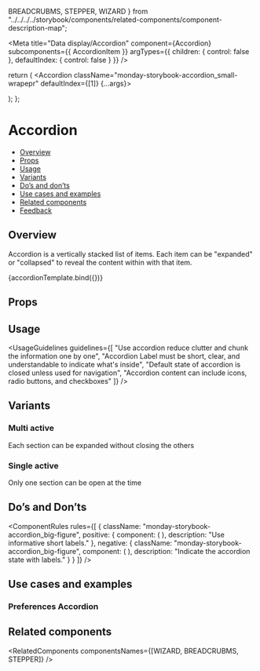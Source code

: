   BREADCRUBMS,
  STEPPER,
  WIZARD
} from "../../../../storybook/components/related-components/component-description-map";

<Meta
  title="Data display/Accordion"
  component={Accordion}
  subcomponents={{ AccordionItem }}
  argTypes={{
    children: { control: false },
    defaultIndex: { control: false }
  }}
/>

<!--- Component template -->

  return (
    <Accordion className="monday-storybook-accordion_small-wrapepr" defaultIndex={[1]} {...args}>
      <AccordionItem title="Notifications">
        <div className="monday-storybook-accordion_small-box" />
      </AccordionItem>
      <AccordionItem title="Setting">
        <div className="monday-storybook-accordion_small-box" />
      </AccordionItem>
      <AccordionItem title="Info">
        <div className="monday-storybook-accordion_small-box" />
      </AccordionItem>
      <AccordionItem title="Profile">
        <div className="monday-storybook-accordion_small-box" />
      </AccordionItem>
      <AccordionItem title="Permisions">
        <div className="monday-storybook-accordion_small-box" />
      </AccordionItem>
      <AccordionItem title="Seurity">
        <div className="monday-storybook-accordion_small-box" />
      </AccordionItem>
      <AccordionItem title="Connectivity">
        <div className="monday-storybook-accordion_small-box" />
      </AccordionItem>
      <AccordionItem title="Integration">
        <div className="monday-storybook-accordion_small-box" />
      </AccordionItem>
      <AccordionItem title="Assets">
        <div className="monday-storybook-accordion_small-box" />
      </AccordionItem>
    </Accordion>
  );
};

<!--- Component documentation -->

# Accordion

- [Overview](#overview)
- [Props](#props)
- [Usage](#usage)
- [Variants](#variants)
- [Do’s and don’ts](#dos-and-donts)
- [Use cases and examples](#use-cases-and-examples)
- [Related components](#related-components)
- [Feedback](#feedback)

## Overview

Accordion is a vertically stacked list of items. Each item can be "expanded" or "collapsed" to reveal the content within with that item.

<Canvas>
  <Story name="Overview" args={{}}>
    {accordionTemplate.bind({})}
  </Story>
</Canvas>

## Props

<ArgsTable story="Overview" />

## Usage

<UsageGuidelines
  guidelines={[
    "Use accordion reduce clutter and chunk the information one by one",
    "Accordion Label must be short, clear, and understandable to indicate what's inside",
    "Default state of accordion is closed unless used for navigation",
    "Accordion content can include icons, radio buttons, and checkboxes"
  ]}
/>

## Variants

### Multi active

Each section can be expanded without closing the others

<Canvas>
  <Story name="Multi active" play={accordionMultiActivePlaySuite}>
    <Accordion className="monday-storybook-accordion_small-wrapepr" allowMultiple defaultIndex={[1, 3]}>
      <AccordionItem title="Notifications">
        <div className="monday-storybook-accordion_small-box" />
      </AccordionItem>
      <AccordionItem title="Setting">
        <div className="monday-storybook-accordion_small-box" />
      </AccordionItem>
      <AccordionItem title="Connectivity">
        <div className="monday-storybook-accordion_small-box" />
      </AccordionItem>
      <AccordionItem title="Integration">
        <div className="monday-storybook-accordion_small-box" />
      </AccordionItem>
      <AccordionItem title="Assets">
        <div className="monday-storybook-accordion_small-box" />
      </AccordionItem>
    </Accordion>
  </Story>
</Canvas>

### Single active

Only one section can be open at the time

<Canvas>
  <Story name="Single active" play={accordionSingleActivePlaySuite}>
    <Accordion className="monday-storybook-accordion_small-wrapepr" defaultIndex={[1]}>
      <AccordionItem title="Notifications">
        <div className="monday-storybook-accordion_small-box" />
      </AccordionItem>
      <AccordionItem title="Setting">
        <div className="monday-storybook-accordion_small-box" />
      </AccordionItem>
      <AccordionItem title="Connectivity">
        <div className="monday-storybook-accordion_small-box" />
      </AccordionItem>
      <AccordionItem title="Integration">
        <div className="monday-storybook-accordion_small-box" />
      </AccordionItem>
      <AccordionItem title="Assets">
        <div className="monday-storybook-accordion_small-box" />
      </AccordionItem>
    </Accordion>
  </Story>
</Canvas>

## Do’s and Don’ts

<ComponentRules
  rules={[
    {
      className: "monday-storybook-accordion_big-figure",
      positive: {
        component: (
          <Accordion className="monday-storybook-accordion_box-small">
            <AccordionItem title="Notifications" />
            <AccordionItem title="Security" />
            <AccordionItem title="InfoAssets" />
          </Accordion>
        ),
        description: "Use informative short labels."
      },
      negative: {
        className: "monday-storybook-accordion_big-figure",
        component: (
          <Accordion className="monday-storybook-accordion_box-small">
            <AccordionItem title="Closed" />
            <AccordionItem title="Closed" />
            <AccordionItem title="Closed" />
          </Accordion>
        ),
        description: "Indicate the accordion state with labels."
      }
    }
  ]}
/>

## Use cases and examples

### Preferences Accordion

<Canvas>
  <Story name="Preferences Accordion">
    <Accordion className="monday-storybook-accordion_wrapper" defaultIndex={[0]}>
      <AccordionItem title="In monday">
        <div className="monday-storybook-accordion_checkbox-wrapper">
          <Checkbox label="Likes my update" checked />
          <Checkbox label="Replies to my update" />
          <Checkbox label="Replies or likes a conversation I'm a part of" checked />
          <Checkbox label="Subscribes me to a Board/Item/Team" checked />
          <Checkbox label="Writes an update on an items I'm subscribed to" checked />
        </div>
      </AccordionItem>
    </Accordion>
  </Story>
</Canvas>

## Related components

<RelatedComponents componentsNames={[WIZARD, BREADCRUBMS, STEPPER]} />
